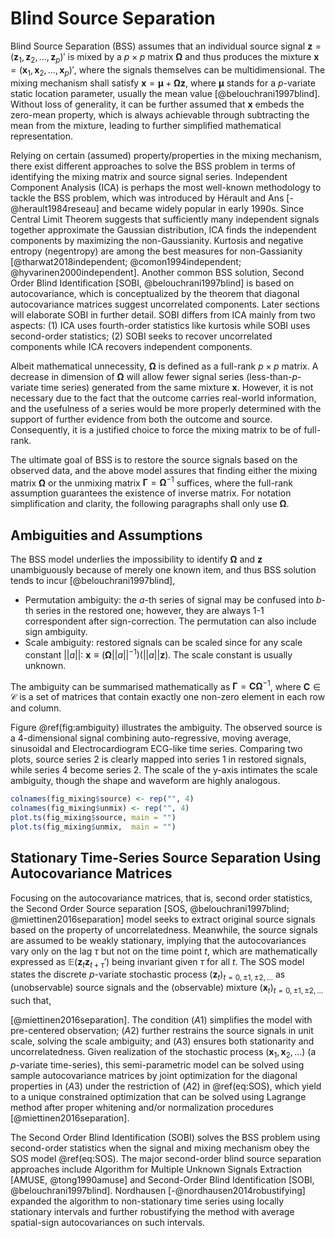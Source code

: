 # Blind Source Separation {#sobi}

Blind Source Separation (BSS) assumes that an individual source signal $\boldsymbol{z}=(\boldsymbol{z}_1, \boldsymbol{z}_2,\dots,\boldsymbol{z}_p)'$ is mixed by a $p\times p$ matrix $\boldsymbol{\Omega}$ and thus produces the mixture $\boldsymbol{x}=(\boldsymbol{x}_1, \boldsymbol{x}_2,\dots,\boldsymbol{x}_p)'$, where the signals themselves can be multidimensional. The mixing mechanism shall satisfy $\boldsymbol x = \boldsymbol \mu + \boldsymbol\Omega \boldsymbol z$, where $\boldsymbol\mu$ stands for a $p$-variate static location parameter, usually the mean value [@belouchrani1997blind]. Without loss of generality, it can be further assumed that $\boldsymbol x$ embeds the zero-mean property, which is always achievable through subtracting the mean from the mixture, leading to further simplified mathematical representation.

Relying on certain (assumed) property/properties in the mixing mechanism, there exist different approaches to solve the BSS problem in terms of identifying the mixing matrix and source signal series. Independent Component Analysis (ICA) is perhaps the most well-known methodology to tackle the BSS problem, which was introduced by Hérault and Ans [-@herault1984reseau] and became widely popular in early 1990s. Since Central Limit Theorem suggests that sufficiently many independent signals together approximate the Gaussian distribution, ICA finds the independent components by maximizing the non-Gaussianity. Kurtosis and negative entropy (negentropy) are among the best measures for non-Gassianity [@tharwat2018independent; @comon1994independent; @hyvarinen2000independent]. Another common BSS solution, Second Order Blind Identification [SOBI, @belouchrani1997blind] is based on autocovariance, which is conceptualized by the theorem that diagonal autocovariance matrices suggest uncorrelated components. Later sections will elaborate SOBI in further detail. SOBI differs from ICA mainly from two aspects: (1) ICA uses fourth-order statistics like kurtosis while SOBI uses second-order statistics; (2) SOBI seeks to recover uncorrelated components while ICA recovers independent components.

Albeit mathematical unnecessity, $\boldsymbol{\Omega}$ is defined as a full-rank $p\times p$ matrix. A decrease in dimension of $\boldsymbol{\Omega}$ will allow fewer signal series (less-than-$p$-variate time series) generated from the same mixture $\boldsymbol{x}$. However, it is not necessary due to the fact that the outcome carries real-world information, and the usefulness of a series would be more properly determined with the support of further evidence from both the outcome and source. Consequently, it is a justified choice to force the mixing matrix to be of full-rank.

The ultimate goal of BSS is to restore the source signals based on the observed data, and the above model assures that finding either the mixing matrix $\boldsymbol{\Omega}$ or the unmixing matrix $\boldsymbol{\Gamma}= \boldsymbol{\Omega}^{-1}$ suffices, where the full-rank assumption guarantees the existence of inverse matrix. For notation simplification and clarity, the following paragraphs shall only use $\boldsymbol\Omega$. 

## Ambiguities and Assumptions

The BSS model underlies the impossibility to identify $\boldsymbol\Omega$ and $\boldsymbol z$ unambiguously because of merely one known item, and thus BSS solution tends to incur [@belouchrani1997blind],

- Permutation ambiguity: the $a$-th series of signal may be confused into $b$-th series in the restored one; however, they are always 1-1 correspondent after sign-correction. The permutation can also include sign ambiguity.
- Scale ambiguity: restored signals can be scaled since for any scale constant $||a||:\ \boldsymbol x \equiv \big(\boldsymbol\Omega ||a||^{-1} \big) \big(||a|| \boldsymbol z \big)$. The scale constant is usually unknown.

The ambiguity can be summarised mathematically as $\boldsymbol\Gamma = \boldsymbol{C \Omega}^{-1}$, where $\boldsymbol C \in \mathcal C$ is a set of matrices that contain exactly one non-zero element in each row and column.

Figure \@ref(fig:ambiguity) illustrates the ambiguity. The observed source is a 4-dimensional signal combining auto-regressive, moving average, sinusoidal and Electrocardiogram ECG-like time series. Comparing two plots, source series 2 is clearly mapped into series 1 in restored signals, while series 4 become series 2. The scale of the y-axis intimates the scale ambiguity, though the shape and waveform are highly analogous.

```r
colnames(fig_mixing$source) <- rep("", 4)
colnames(fig_mixing$unmix) <- rep("", 4)
plot.ts(fig_mixing$source, main = "")
plot.ts(fig_mixing$unmix,  main = "")
```

## Stationary Time-Series Source Separation Using Autocovariance Matrices

Focusing on the autocovariance matrices, that is, second order statistics, the Second Order Source separation [SOS, @belouchrani1997blind; @miettinen2016separation] model seeks to extract original source signals based on the property of uncorrelatedness. Meanwhile, the source signals are assumed to be weakly stationary, implying that the autocovariances vary only on the lag $\tau$ but not on the time point $t$, which are mathematically expressed as $\mathbb E (\boldsymbol z_t \boldsymbol z_{t+\tau}')$ being invariant given $\tau$ for all $t$. The SOS model states the discrete $p$-variate stochastic process $(\boldsymbol z_t)_{t=0,\pm1, \pm2, \dots}$ as (unobservable) source signals and the (observable) mixture $(\boldsymbol x_t)_{t=0,\pm1, \pm2, \dots}$ such that,

\begin{equation}
\begin{aligned} 
\boldsymbol x_t = \boldsymbol{\Omega}\boldsymbol z_t,
 \text{ where } & \boldsymbol z_t \text{ satisfies }
\\ (A1)\ & \mathbb E( \boldsymbol z_t) = \boldsymbol 0 
\\ (A2)\ & \mathbb E( \boldsymbol z_t \boldsymbol z_t') = \boldsymbol I_p
\\ (A3)\ & \mathbb E( \boldsymbol z_t \boldsymbol z_{t+\tau}') = \boldsymbol\Lambda_\tau \text{ diagonal for all } \tau = 1,2,\dots
\end{aligned}    
(\#eq:SOS)
\end{equation}

[@miettinen2016separation]. The condition $(A1)$ simplifies the model with pre-centered observation; $(A2)$ further restrains the source signals in unit scale, solving the scale ambiguity; and $(A3)$ ensures both stationarity and uncorrelatedness. Given realization of the stochastic process $(\boldsymbol x_1, \boldsymbol x_2, \dots)$ (a $p$-variate time-series), this semi-parametric model can be solved using sample autocovariance matrices by joint optimization for the diagonal properties in $(A3)$ under the restriction of $(A2)$ in \@ref(eq:SOS), which yield to a unique constrained optimization that can be solved using Lagrange method after proper whitening and/or normalization procedures [@miettinen2016separation]. 

The Second Order Blind Identification (SOBI) solves the BSS problem using second-order statistics when the signal and mixing mechanism obey the SOS model \@ref(eq:SOS). The major second-order blind source separation approaches include Algorithm for Multiple Unknown Signals Extraction [AMUSE, @tong1990amuse] and Second-Order Blind Identification [SOBI, @belouchrani1997blind]. Nordhausen [-@nordhausen2014robustifying] expanded the algorithm to non-stationary time series using locally stationary intervals and further robustifying the method with average spatial-sign autocovariances on such intervals.
